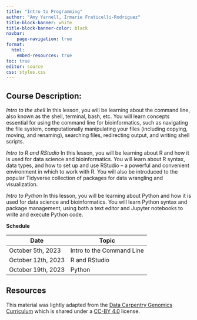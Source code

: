 ```yaml
---
title: "Intro to Programming"
author: "Amy Yarnell, Irmarie Fraticelli-Rodriguez"
title-block-banner: white
title-block-banner-color: black
navbar:
    page-navigation: true
format: 
  html:
    embed-resources: true
toc: true
editor: source
css: styles.css
---
```


## Course Description: 

*Intro to the shell*
In this lesson, you will be learning about the command line, also known as the shell, terminal, bash, etc. You will learn concepts essential for using the command line for bioinformatics, such as navigating the file system, computationally manipulating your files (including copying, moving, and renaming), searching files, redirecting output, and writing shell scripts.
  
*Intro to R and RStudio*
In this lesson, you will be learning about R and how it is used for data science and bioinformatics. You will learn about R syntax, data types, and how to set up and use RStudio – a powerful and convenient environment in which to work with R. You will also be introduced to the popular Tidyverse collection of packages for data wrangling and visualization.

*Intro to Python*
In this lesson, you will be learning about Python and how it is used for data science and bioinformatics. You will learn Python syntax and package management, using both a text editor and Jupyter notebooks to write and execute Python code. 

**Schedule**

| Date | Topic                     |
|------|---------------------------|
| October 5th, 2023    | Intro to the Command Line |
| October 12th, 2023   | R and RStudio             |
| October 19th, 2023   | Python                    |

## Resources

This material was lightly adapted from the [Data Carpentry Genomics Curriculum](https://datacarpentry.org/lessons/#genomics-workshop) which is shared under a [CC-BY 4.0](https://creativecommons.org/licenses/by/4.0/) license.


